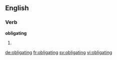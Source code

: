 ==English==

===Verb===
'''obligating'''

# {{present participle of|obligate}}

[[de:obligating]]
[[fr:obligating]]
[[sv:obligating]]
[[vi:obligating]]